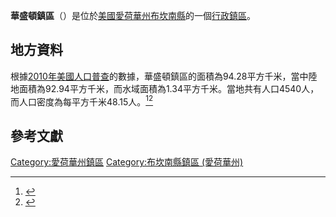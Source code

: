{{noteTA
|G1=USState
|G2=地名
|G3=Unit
}}
{{Infobox settlement
|official_name            = 華盛頓鎮區
|native_name = Washington Township
|settlement_type          = [[行政鎮區|行政鎮區]]
|image_skyline            = 
|imagesize                = 
|image_map                = Map highlighting Washington Township, Buchanan County, Iowa.svg
|mapsize                  = 250px
|pushpin_map  =USA Iowa
|pushpin_label = 華盛頓鎮區
|pushpin_label_position   = top
|pushpin_map_caption      = 華盛頓鎮區在愛荷華州的位置
|subdivision_type         = [[世界政區索引|國家]]
|subdivision_type1        = [[美国州份|州份]]
|subdivision_type2        = [[愛荷華州行政区划|縣]]
|subdivision_name         = [[美国|美国]]
|subdivision_name1        = [[愛荷華州|愛荷華州]]
|subdivision_name2        = [[布坎南縣_(愛荷華州)|布坎南縣]]
|elevation_ft             = 958
|elevation_m              = 292
|timezone                 = [[北美中部時區|北美中部時區]]
|area_total_km2           = 94.28
|area_land_km2            = 92.94
|area_water_km2           = 1.34
|area_total_sq_mi         = 
|area_land_sq_mi          = 
|area_water_sq_mi         = 
|population_as_of         = [[2010年美國人口普查|2010]]
|population_footnotes     = 
|population_total         = 4540
|population_density_km2   = auto
|population_density_sq_mi = auto
|utc_offset               = -6
|coordinates              = {{coord|42|30|50|N|91|54|33|W|type:city_region:US-AL_source:GNS-enwiki|display=inline,title}}
| coor_pinpoint           = 
| coordinates_footnotes   = 
|timezone_DST             = CDT
|utc_offset_DST           = -5
|postal_code_type         = [[美國郵區編號|郵區編號]]
|postal_code              = 
|area_code                = {{link-en|电话区号319|Area code 319|319}}
|blank_name = [[地名信息系统|GNIS ID]]
|blank_info = 468904
}}
'''華盛頓鎮區'''（{{lang-en|Washington Township}}）是位於[[美國|美國]][[愛荷華州|愛荷華州]][[布坎南縣_(愛荷華州)|布坎南縣]]的一個[[行政鎮區|行政鎮區]]。

== 地方資料 ==
根據[[2010年美國人口普查|2010年美國人口普查]]的數據，華盛頓鎮區的面積為94.28平方千米，當中陸地面積為92.94平方千米，而水域面積為1.34平方千米。當地共有人口4540人，而人口密度為每平方千米48.15人。<ref name="GR8">{{cite web|url=http://factfinder2.census.gov|publisher=[[美国人口调查局|美国人口调查局]]|accessdate=2011-05-14|title=American FactFinder|archive-date=2013-09-11|archive-url=https://web.archive.org/web/20130911234518/http://factfinder2.census.gov/|dead-url=no}}</ref><ref>{{cite web|url=https://www.citypopulation.de/en/usa/iowa/admin/|title=USA: Iowa (Counties and Townships) - City Population}}</ref>

== 參考文獻 ==
{{reflist}}

{{布坎南縣 (愛荷華州)}}

{{DEFAULTSORT:Washington Township}}
[[Category:愛荷華州鎮區|Category:愛荷華州鎮區]]
[[Category:布坎南縣鎮區_(愛荷華州)|Category:布坎南縣鎮區 (愛荷華州)]]

{{Iowa-geo-stub}}
